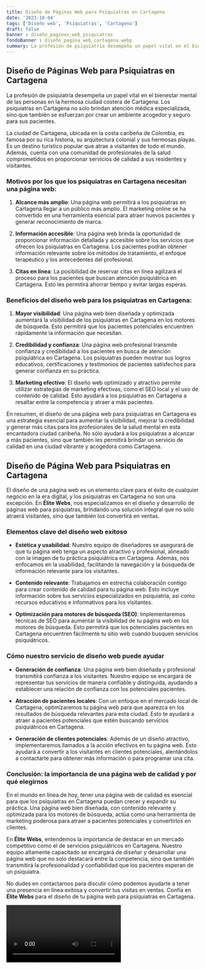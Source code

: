 ```yaml
---
title: Diseño de Páginas Web para Psiquiatras en Cartagena
date: '2023-10-04'
tags: ['Diseño web', 'Psiquiatras', 'Cartagena']
draft: false
banner : diseño_paginas_web_psiquiatras
fondoBanner : diseño_pagina_web_cartagena.webp
summary: La profesión de psiquiatría desempeña un papel vital en el bienestar mental de las personas en la hermosa ciudad costera de Cartagena. Los psiquiatras en Cartagena no solo brindan atención médica especializada, sino que también se esfuerzan por crear un ambiente acogedor y seguro para sus pacientes. 
---
```


## Diseño de Páginas Web para Psiquiatras en Cartagena

La profesión de psiquiatría desempeña un papel vital en el bienestar mental de las personas en la hermosa ciudad costera de Cartagena. Los psiquiatras en Cartagena no solo brindan atención médica especializada, sino que también se esfuerzan por crear un ambiente acogedor y seguro para sus pacientes. 

La ciudad de Cartagena, ubicada en la costa caribeña de Colombia, es famosa por su rica historia, su arquitectura colonial y sus hermosas playas. Es un destino turístico popular que atrae a visitantes de todo el mundo. Además, cuenta con una comunidad de profesionales de la salud comprometidos en proporcionar servicios de calidad a sus residentes y visitantes.

### Motivos por los que los psiquiatras en Cartagena necesitan una página web:

1. **Alcance más amplio**: Una página web permitirá a los psiquiatras en Cartagena llegar a un público más amplio. El marketing online se ha convertido en una herramienta esencial para atraer nuevos pacientes y generar reconocimiento de marca.

2. **Información accesible**: Una página web brinda la oportunidad de proporcionar información detallada y accesible sobre los servicios que ofrecen los psiquiatras en Cartagena. Los pacientes podrán obtener información relevante sobre los métodos de tratamiento, el enfoque terapéutico y los antecedentes del profesional.

3. **Citas en línea**: La posibilidad de reservar citas en línea agilizará el proceso para los pacientes que buscan atención psiquiátrica en Cartagena. Esto les permitirá ahorrar tiempo y evitar largas esperas.

### Beneficios del diseño web para los psiquiatras en Cartagena:

1. **Mayor visibilidad**: Una página web bien diseñada y optimizada aumentará la visibilidad de los psiquiatras en Cartagena en los motores de búsqueda. Esto permitirá que los pacientes potenciales encuentren rápidamente la información que necesitan.

2. **Credibilidad y confianza**: Una página web profesional transmite confianza y credibilidad a los pacientes en busca de atención psiquiátrica en Cartagena. Los psiquiatras pueden mostrar sus logros educativos, certificaciones y testimonios de pacientes satisfechos para generar confianza en su práctica.

3. **Marketing efectivo**: El diseño web optimizado y atractivo permite utilizar estrategias de marketing efectivas, como el SEO local y el uso de contenido de calidad. Esto ayudará a los psiquiatras en Cartagena a resaltar entre la competencia y atraer a más pacientes.

En resumen, el diseño de una página web para psiquiatras en Cartagena es una estrategia esencial para aumentar la visibilidad, mejorar la credibilidad y generar más citas para los profesionales de la salud mental en esta encantadora ciudad caribeña. No sólo ayudará a los psiquiatras a alcanzar a más pacientes, sino que también les permitirá brindar un servicio de calidad en una ciudad vibrante y acogedora como Cartagena.

<GifSeo />

<Cta />

## Diseño de Página Web para Psiquiatras en Cartagena

El diseño de una página web es un elemento clave para el éxito de cualquier negocio en la era digital, y los psiquiatras en Cartagena no son una excepción. En **Élite Webs**, nos especializamos en el diseño y desarrollo de páginas web para psiquiatras, brindando una solución integral que no solo atraerá visitantes, sino que también los convertirá en ventas.

### Elementos clave del diseño web exitoso

- **Estética y usabilidad**: Nuestro equipo de diseñadores se asegurará de que tu página web tenga un aspecto atractivo y profesional, alineado con la imagen de tu práctica psiquiátrica en Cartagena. Además, nos enfocamos en la usabilidad, facilitando la navegación y la búsqueda de información relevante para los visitantes.

- **Contenido relevante**: Trabajamos en estrecha colaboración contigo para crear contenido de calidad para tu página web. Esto incluye información sobre tus servicios especializados en psiquiatría, así como recursos educativos e informativos para los visitantes.

- **Optimización para motores de búsqueda (SEO)**: Implementaremos técnicas de SEO para aumentar la visibilidad de tu página web en los motores de búsqueda. Esto permitirá que los potenciales pacientes en Cartagena encuentren fácilmente tu sitio web cuando busquen servicios psiquiátricos.

### Cómo nuestro servicio de diseño web puede ayudar

- **Generación de confianza**: Una página web bien diseñada y profesional transmitirá confianza a los visitantes. Nuestro equipo se encargará de representar tus servicios de manera confiable y distinguida, ayudando a establecer una relación de confianza con los potenciales pacientes.

- **Atracción de pacientes locales**: Con un enfoque en el mercado local de Cartagena, optimizaremos tu página web para que aparezca en los resultados de búsqueda relevantes para esta ciudad. Esto te ayudará a atraer a pacientes potenciales que estén buscando servicios psiquiátricos en Cartagena.

- **Generación de clientes potenciales**: Además de un diseño atractivo, implementaremos llamados a la acción efectivos en tu página web. Esto ayudará a convertir a los visitantes en clientes potenciales, alentándolos a contactarte para obtener más información o para programar una cita.

### Conclusión: la importancia de una página web de calidad y por qué elegirnos

En el mundo en línea de hoy, tener una página web de calidad es esencial para que los psiquiatras en Cartagena puedan crecer y expandir su práctica. Una página web bien diseñada, con contenido relevante y optimizada para los motores de búsqueda, actúa como una herramienta de marketing poderosa para atraer a pacientes potenciales y convertirlos en clientes.

En **Élite Webs**, entendemos la importancia de destacar en un mercado competitivo como el de servicios psiquiátricos en Cartagena. Nuestro equipo altamente capacitado se encargará de diseñar y desarrollar una página web que no solo destacará entre la competencia, sino que también transmitirá la profesionalidad y confiabilidad que los pacientes esperan de un psiquiatra.

No dudes en contactarnos para discutir cómo podemos ayudarte a tener una presencia en línea exitosa y convertir tus visitas en ventas. Confía en **Élite Webs** para el diseño de tu página web para psiquiatras en Cartagena.

<Video />

<CtaBot job='Psiquiatras' city='Cartagena'/>

<Gmaps query='Cartagena+españa+maps' />